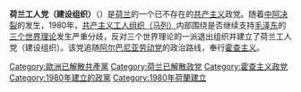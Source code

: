 {{Unreferenced|time=2021-05-11T12:46:22+00:00}}
'''荷兰工人党（建设组织）'''（{{lang-nl|Arbeiderspartij van Nederland (opbouworganisatie)，缩写为APN(o)}}）是[[荷兰|荷兰]]的一个已不存在的[[共产主义|共产主义]]政党。随着[[中阿决裂|中阿决裂]]的发生，1980年，[[共产主义工人组织（马列）|共产主义工人组织（马列）]]内部围绕是否继续支持[[毛泽东|毛泽东]]的[[三个世界理论_(毛泽东)|三个世界理论]]发生严重分歧，反对三个世界理论的一派退出组织并建立了荷兰工人党（建设组织）。该党追随[[阿尔巴尼亚劳动党|阿尔巴尼亚劳动党]]的政治路线，奉行[[霍查主义|霍查主义]]。

[[Category:歐洲已解散共產黨|Category:歐洲已解散共產黨]]
[[Category:荷兰已解散政党|Category:荷兰已解散政党]]
[[Category:霍查主义政党|Category:霍查主义政党]]
[[Category:1980年建立的政黨|Category:1980年建立的政黨]]
[[Category:1980年荷蘭建立|Category:1980年荷蘭建立]]
{{political party-stub}}